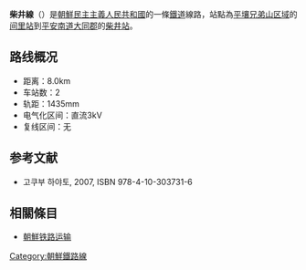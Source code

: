 '''柴井線'''（{{kor|名=北|諺=시정선|漢=柴井線|羅=Sijŏng sŏn|f=y}}）是[[朝鮮民主主義人民共和國|朝鮮民主主義人民共和國]]的一條[[鐵道|鐵道]]線路，站點為[[平壤|平壤]][[兄弟山区域|兄弟山区域]]的[[间里站|间里站]]到[[平安南道|平安南道]][[大同郡|大同郡]]的[[柴井站|柴井站]]。

==路线概况==
*距离：8.0km
*车站数：2
*轨距：1435mm
*电气化区间：直流3kV
*复线区间：无

==参考文献==
* 고쿠부 하야토{{lang|ja|(国分隼人), 《将軍様の鉄道 北朝鮮鉄道事情》, 新潮社}}, 2007, ISBN 978-4-10-303731-6

==相關條目==
* [[朝鮮铁路运输|朝鮮铁路运输]]

{{朝鮮鐵路線}}

[[Category:朝鮮鐵路線|Category:朝鮮鐵路線]]